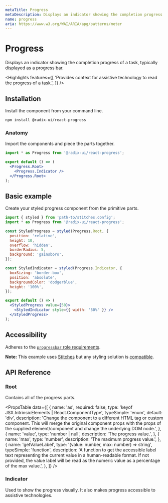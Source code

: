 ```yaml
---
metaTitle: Progress
metaDescription: Displays an indicator showing the completion progress of a task, typically displayed as a progress bar.
name: progress
aria: https://www.w3.org/WAI/ARIA/apg/patterns/meter
---
```


# Progress

<Description>
  Displays an indicator showing the completion progress of a task, typically
  displayed as a progress bar.
</Description>

<Highlights
  features={[
    'Provides context for assistive technology to read the progress of a task.',
  ]}
/>

## Installation

Install the component from your command line.

```bash
npm install @radix-ui/react-progress
```

### Anatomy

Import the components and piece the parts together.

```jsx
import * as Progress from '@radix-ui/react-progress';

export default () => (
  <Progress.Root>
    <Progress.Indicator />
  </Progress.Root>
);
```

## Basic example

Create your styled progress component from the primitive parts.

```jsx
import { styled } from 'path-to/stitches.config';
import * as Progress from '@radix-ui/react-progress';

const StyledProgress = styled(Progress.Root, {
  position: 'relative',
  height: 10,
  overflow: 'hidden',
  borderRadius: 5,
  background: 'gainsboro',
});

const StyledIndicator = styled(Progress.Indicator, {
  boxSizing: 'border-box',
  position: 'absolute',
  backgroundColor: 'dodgerblue',
  height: '100%',
});

export default () => (
  <StyledProgress value={50}>
    <StyledIndicator style={{ width: '50%' }} />
  </StyledProgress>
);
```

## Accessibility

Adheres to the [`progressbar` role requirements](https://www.w3.org/WAI/ARIA/apg/patterns/meter).

<Note>

**Note:** This example uses [Stitches](https://stitches.dev) but any styling solution is [compatible](/docs/primitives/overview/styling).

</Note>

## API Reference

### Root

Contains all of the progress parts.

<PropsTable
  data={[
    {
      name: 'as',
      required: false,
      type: 'keyof JSX.IntrinsicElements | React.ComponentType<any>',
      typeSimple: 'enum',
      default: 'div',
      description:
        'Change the component to a different HTML tag or custom component. This will merge the original component props with the props of the supplied element/component and change the underlying DOM node.',
    },
    {
      name: 'value',
      type: 'number | null',
      description: 'The progress value.',
    },
    {
      name: 'max',
      type: 'number',
      description: 'The maximum progress value.',
    },
    {
      name: 'getValueLabel',
      type: '(value: number, max: number) => string',
      typeSimple: 'function',
      description:
        'A function to get the accessible label text representing the current value in a human-readable format. If not provided, the value label will be read as the numeric value as a percentage of the max value.',
    },
  ]}
/>

### Indicator

Used to show the progress visually. It also makes progress accessible to assistive technologies.

